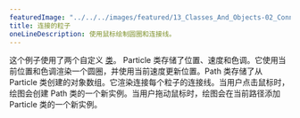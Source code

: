 ---
featuredImage: "../../../images/featured/13_Classes_And_Objects-02_Connected_Particles-thumbnail.png"
title: 连接的粒子
oneLineDescription: 使用鼠标绘制圆圈和连接线。
---

这个例子使用了两个自定义 
<a href="https://p5js.org/reference/#/p5/class" target="_blank">类</a>。
Particle 类存储了位置、速度和色调。它使用当前位置和色调渲染一个圆圈，并使用当前速度更新位置。Path 类存储了从 Particle 类创建的对象数组。它渲染连接每个粒子的连接线。当用户点击鼠标时，绘图会创建 Path 类的一个新实例。当用户拖动鼠标时，绘图会在当前路径添加 Particle 类的一个新实例。